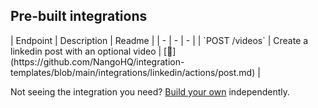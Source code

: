 
## Pre-built integrations

<AccordionGroup>


<Accordion title="Others">
| Endpoint | Description | Readme |
| - | - | - |
| `POST /videos` | Create a linkedin post with an optional video | [🔗](https://github.com/NangoHQ/integration-templates/blob/main/integrations/linkedin/actions/post.md) |
</Accordion>

</AccordionGroup>

<Tip>Not seeing the integration you need? [Build your own](https://docs.nango.dev/guides/custom-integrations/overview) independently.</Tip>
